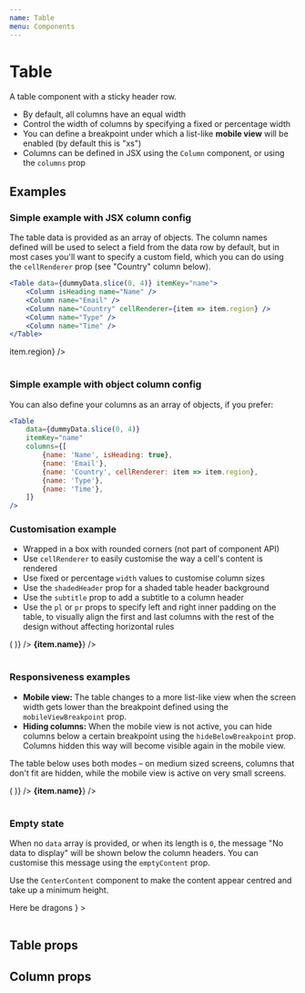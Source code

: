 ```yaml
---
name: Table
menu: Components
---
```



# Table

A table component with a sticky header row.

-   By default, all columns have an equal width
-   Control the width of columns by specifying a fixed or percentage width
-   You can define a breakpoint under which a list-like **mobile view** will be enabled (by default this is "xs")
-   Columns can be defined in JSX using the `Column` component, or using the `columns` prop

## Examples

### Simple example with JSX column config

The table data is provided as an array of objects. The column names defined will be used to select a field from the data row by default, but in most cases you'll want to specify a custom field, which you can do using the `cellRenderer` prop (see "Country" column below).

```jsx
<Table data={dummyData.slice(0, 4)} itemKey="name">
	<Column isHeading name="Name" />
	<Column name="Email" />
	<Column name="Country" cellRenderer={item => item.region} />
	<Column name="Type" />
	<Column name="Time" />
</Table>
```

<Playground>
	<Table isLoading data={dummyData.slice(0, 4)} itemKey="name">
		<Column isHeading name="Name" />
		<Column name="Email" />
		<Column name="Country" cellRenderer={item => item.region} />
		<Column name="Type" />
		<Column name="Time" />
	</Table>
</Playground>

### Simple example with object column config

You can also define your columns as an array of objects, if you prefer:

```jsx
<Table
	data={dummyData.slice(0, 4)}
	itemKey="name"
	columns={[
		{name: 'Name', isHeading: true},
		{name: 'Email'},
		{name: 'Country', cellRenderer: item => item.region},
		{name: 'Type'},
		{name: 'Time'},
	]}
/>
```

### Customisation example

-   Wrapped in a box with rounded corners (not part of component API)
-   Use `cellRenderer` to easily customise the way a cell's content is rendered
-   Use fixed or percentage `width` values to customise column sizes
-   Use the `shadedHeader` prop for a shaded table header background
-   Use the `subtitle` prop to add a subtitle to a column header
-   Use the `pl` or `pr` props to specify left and right inner padding on the table, to visually align the first and last columns with the rest of the design without affecting horizontal rules

<Playground>
	<div style={{border: '1px solid grey', borderRadius: 10}}>
		<Table
			shadedHeader
			data={dummyData.slice(4, 8)}
			itemKey="name"
			pl="xl"
			pr={20}
		>
			<Column
				name="Role"
				width={32}
				cellRenderer={item => (
					<Icon
						name={item.role === 'manager' ? 'star' : 'user'}
						aria-label={
							item.role === 'manager' ? 'Manager' : 'User'
						}
					/>
				)}
			/>
			<Column
				isHeading
				name="Name"
				width="40%"
				cellRenderer={item => <strong>{item.name}</strong>}
			/>
			<Column name="Type" subtitle="Random characters" />
			<Column name="Time" />
		</Table>
	</div>
</Playground>

### Responsiveness examples

-   **Mobile view:** The table changes to a more list-like view when the screen width gets lower than the breakpoint defined using the `mobileViewBreakpoint` prop.
-   **Hiding columns:** When the mobile view is not active, you can hide columns below a certain breakpoint using the `hideBelowBreakpoint` prop. Columns hidden this way will become visible again in the mobile view.

The table below uses both modes – on medium sized screens, columns that don't fit are hidden, while the mobile view is active on very small screens.

<Playground>
	<Table
		mobileViewBreakpoint="xxs"
		data={dummyData.slice(8, 12)}
		itemKey="name"
	>
		<Column
			name="Role"
			width={32}
			cellRenderer={item => (
				<Icon name={item.role === 'manager' ? 'star' : 'user'} />
			)}
		/>
		<Column
			isHeading
			name="Name"
			width="40%"
			cellRenderer={item => <strong>{item.name}</strong>}
		/>
		<Column name="Region" />
		<Column name="Type" />
		<Column name="Time" />
	</Table>
</Playground>

### Empty state

When no `data` array is provided, or when its length is `0`, the message "No data to display" will be shown below the column headers. You can customise this message using the `emptyContent` prop.

Use the `CenterContent` component to make the content appear centred and take up a minimum height.

<Playground>
	<Table
		emptyContent={
			<CenterContent height={180}>Here be dragons</CenterContent>
		}
	>
		<Column name="Role" width={32} />
		<Column isHeading name="Name" width="40%" />
		<Column name="Region" hideBelowBreakpoint="m" />
		<Column name="Type" hideBelowBreakpoint="xs" />
		<Column name="Time" />
	</Table>
</Playground>

## Table props

<Props of={Table} />

## Column props

<Props of={Column} />
